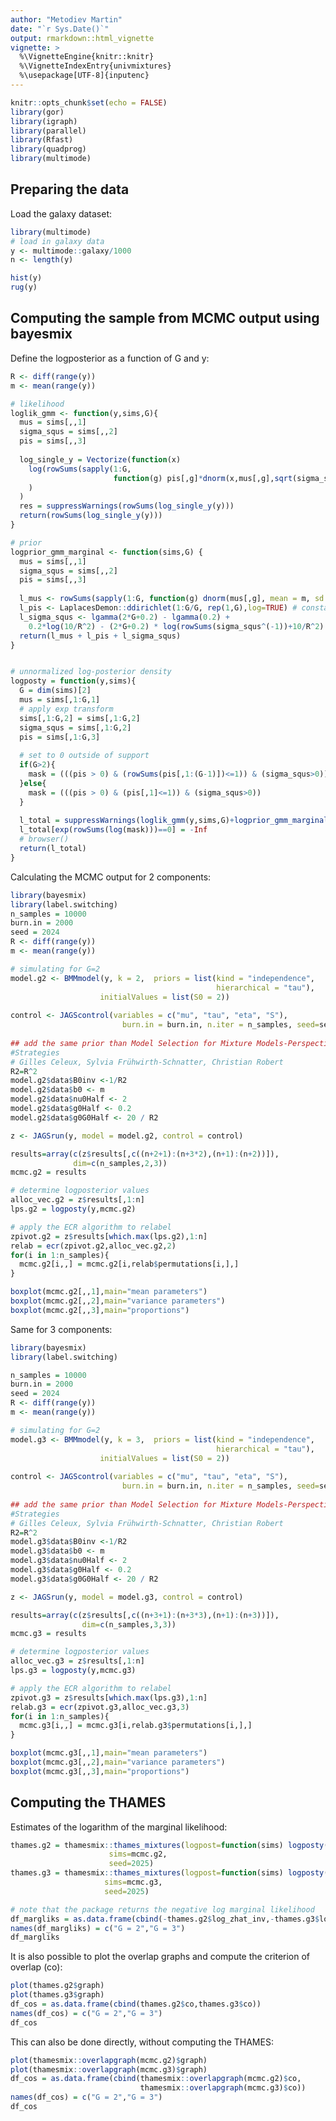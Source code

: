 ```yaml
---
author: "Metodiev Martin"
date: "`r Sys.Date()`"
output: rmarkdown::html_vignette
vignette: >
  %\VignetteEngine{knitr::knitr}
  %\VignetteIndexEntry{univmixtures}
  %\usepackage[UTF-8]{inputenc}
---
```


```r
knitr::opts_chunk$set(echo = FALSE)
library(gor)
library(igraph)
library(parallel)
library(Rfast)
library(quadprog)
library(multimode)
```

## Preparing the data

Load the galaxy dataset:

```r
library(multimode)
# load in galaxy data
y <- multimode::galaxy/1000
n <- length(y)

hist(y)
rug(y)
```

## Computing the sample from MCMC output using bayesmix

Define the logposterior as a function of G and y:

```r

R <- diff(range(y))
m <- mean(range(y))

# likelihood
loglik_gmm <- function(y,sims,G){
  mus = sims[,,1]
  sigma_squs = sims[,,2]
  pis = sims[,,3]
  
  log_single_y = Vectorize(function(x) 
    log(rowSums(sapply(1:G, 
                       function(g) pis[,g]*dnorm(x,mus[,g],sqrt(sigma_squs[,g]))))
    )
  )
  res = suppressWarnings(rowSums(log_single_y(y)))
  return(rowSums(log_single_y(y)))
}

# prior
logprior_gmm_marginal <- function(sims,G) {
  mus = sims[,,1]
  sigma_squs = sims[,,2]
  pis = sims[,,3]
  
  l_mus <- rowSums(sapply(1:G, function(g) dnorm(mus[,g], mean = m, sd = R, log = TRUE)))
  l_pis <- LaplacesDemon::ddirichlet(1:G/G, rep(1,G),log=TRUE) # constant wrt pis
  l_sigma_squs <- lgamma(2*G+0.2) - lgamma(0.2) +
    0.2*log(10/R^2) - (2*G+0.2) * log(rowSums(sigma_squs^(-1))+10/R^2) - 3*rowSums(log(sigma_squs))
  return(l_mus + l_pis + l_sigma_squs)
}


# unnormalized log-posterior density
logposty = function(y,sims){
  G = dim(sims)[2]
  mus = sims[,1:G,1]
  # apply exp transform
  sims[,1:G,2] = sims[,1:G,2]
  sigma_squs = sims[,1:G,2]
  pis = sims[,1:G,3]
  
  # set to 0 outside of support
  if(G>2){
    mask = (((pis > 0) & (rowSums(pis[,1:(G-1)])<=1)) & (sigma_squs>0))
  }else{
    mask = (((pis > 0) & (pis[,1]<=1)) & (sigma_squs>0))
  }
    
  l_total = suppressWarnings(loglik_gmm(y,sims,G)+logprior_gmm_marginal(sims,G))
  l_total[exp(rowSums(log(mask)))==0] = -Inf
  # browser()
  return(l_total)
}
```

Calculating the MCMC output for 2 components:

```r
library(bayesmix)
library(label.switching)
n_samples = 10000
burn.in = 2000
seed = 2024
R <- diff(range(y))
m <- mean(range(y))

# simulating for G=2
model.g2 <- BMMmodel(y, k = 2,  priors = list(kind = "independence",
                                              hierarchical = "tau"),
                    initialValues = list(S0 = 2))
  
control <- JAGScontrol(variables = c("mu", "tau", "eta", "S"),
                         burn.in = burn.in, n.iter = n_samples, seed=seed)
  
## add the same prior than Model Selection for Mixture Models-Perspectives and
#Strategies
# Gilles Celeux, Sylvia Frühwirth-Schnatter, Christian Robert
R2=R^2
model.g2$data$B0inv <-1/R2
model.g2$data$b0 <- m
model.g2$data$nu0Half <- 2
model.g2$data$g0Half <- 0.2
model.g2$data$g0G0Half <- 20 / R2

z <- JAGSrun(y, model = model.g2, control = control)

results=array(c(z$results[,c((n+2+1):(n+3*2),(n+1):(n+2))]),
              dim=c(n_samples,2,3))
mcmc.g2 = results

# determine logposterior values
alloc_vec.g2 = z$results[,1:n]
lps.g2 = logposty(y,mcmc.g2)

# apply the ECR algorithm to relabel
zpivot.g2 = z$results[which.max(lps.g2),1:n]
relab = ecr(zpivot.g2,alloc_vec.g2,2)
for(i in 1:n_samples){
  mcmc.g2[i,,] = mcmc.g2[i,relab$permutations[i,],]
}

boxplot(mcmc.g2[,,1],main="mean parameters")
boxplot(mcmc.g2[,,2],main="variance parameters")
boxplot(mcmc.g2[,,3],main="proportions")
```


Same for 3 components:

```r
library(bayesmix)
library(label.switching)

n_samples = 10000
burn.in = 2000
seed = 2024
R <- diff(range(y))
m <- mean(range(y))

# simulating for G=2
model.g3 <- BMMmodel(y, k = 3,  priors = list(kind = "independence",
                                              hierarchical = "tau"),
                    initialValues = list(S0 = 2))
  
control <- JAGScontrol(variables = c("mu", "tau", "eta", "S"),
                         burn.in = burn.in, n.iter = n_samples, seed=seed)
  
## add the same prior than Model Selection for Mixture Models-Perspectives and
#Strategies
# Gilles Celeux, Sylvia Frühwirth-Schnatter, Christian Robert
R2=R^2
model.g3$data$B0inv <-1/R2
model.g3$data$b0 <- m
model.g3$data$nu0Half <- 2
model.g3$data$g0Half <- 0.2
model.g3$data$g0G0Half <- 20 / R2

z <- JAGSrun(y, model = model.g3, control = control)

results=array(c(z$results[,c((n+3+1):(n+3*3),(n+1):(n+3))]),
                dim=c(n_samples,3,3))
mcmc.g3 = results

# determine logposterior values
alloc_vec.g3 = z$results[,1:n]
lps.g3 = logposty(y,mcmc.g3)

# apply the ECR algorithm to relabel
zpivot.g3 = z$results[which.max(lps.g3),1:n]
relab.g3 = ecr(zpivot.g3,alloc_vec.g3,3)
for(i in 1:n_samples){
  mcmc.g3[i,,] = mcmc.g3[i,relab.g3$permutations[i,],]
}

boxplot(mcmc.g3[,,1],main="mean parameters")
boxplot(mcmc.g3[,,2],main="variance parameters")
boxplot(mcmc.g3[,,3],main="proportions")
```

## Computing the THAMES

Estimates of the logarithm of the marginal likelihood:

```r
thames.g2 = thamesmix::thames_mixtures(logpost=function(sims) logposty(y,sims),
                      sims=mcmc.g2,
                      seed=2025)
thames.g3 = thamesmix::thames_mixtures(logpost=function(sims) logposty(y,sims),
                     sims=mcmc.g3,
                     seed=2025)

# note that the package returns the negative log marginal likelihood
df_margliks = as.data.frame(cbind(-thames.g2$log_zhat_inv,-thames.g3$log_zhat_inv))
names(df_margliks) = c("G = 2","G = 3")
df_margliks
```
It is also possible to plot the overlap graphs and compute the criterion of overlap (co):

```r
plot(thames.g2$graph)
plot(thames.g3$graph)
df_cos = as.data.frame(cbind(thames.g2$co,thames.g3$co))
names(df_cos) = c("G = 2","G = 3")
df_cos
```
This can also be done directly, without computing the THAMES:

```r
plot(thamesmix::overlapgraph(mcmc.g2)$graph)
plot(thamesmix::overlapgraph(mcmc.g3)$graph)
df_cos = as.data.frame(cbind(thamesmix::overlapgraph(mcmc.g2)$co,
                             thamesmix::overlapgraph(mcmc.g3)$co))
names(df_cos) = c("G = 2","G = 3")
df_cos
```
